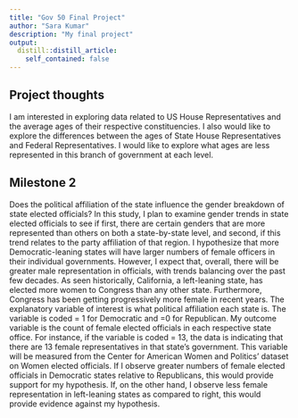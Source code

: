```yaml
---
title: "Gov 50 Final Project"
author: "Sara Kumar"
description: "My final project"
output:
  distill::distill_article:
    self_contained: false
---
```


## Project thoughts
I am interested in exploring data related to US House Representatives and the average ages of their respective constituencies. I also would like to explore the differences between the ages of State House Representatives and Federal Representatives. I would like to explore what ages are less represented in this branch of government at each level.

## Milestone 2
Does the political affiliation of the state influence the gender breakdown of state elected officials? In this study, I plan to examine gender trends in state elected officials to see if first, there are certain genders that are more represented than others on both a state-by-state level, and second, if this trend relates to the party affiliation of that region. I hypothesize that more Democratic-leaning states will have larger numbers of female officers in their individual governments. However, I expect that, overall, there will be greater male representation in officials, with trends balancing over the past few decades. As seen historically, California, a left-leaning state, has elected more women to Congress than any other state. Furthermore, Congress has been getting progressively more female in recent years. The explanatory variable of interest is what political affiliation each state is. The variable is coded = 1 for Democratic and =0 for Republican. My outcome variable is the count of female elected officials in each respective state office. For instance, if the variable is coded = 13, the data is indicating that there are 13 female representatives in that state’s government. This variable will be measured from the Center for American Women and Politics’ dataset on Women elected officials. If I observe greater numbers of female elected officials in Democratic states relative to Republicans, this would provide support for my hypothesis. If, on the other hand, I observe less female representation in left-leaning states as compared to right, this would provide evidence against my hypothesis.